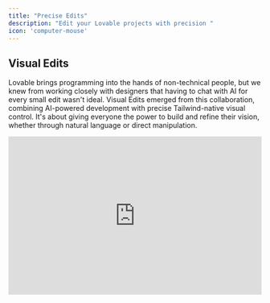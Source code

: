 ```yaml
---
title: "Precise Edits"
description: "Edit your Lovable projects with precision "
icon: 'computer-mouse'
---
```


## Visual Edits&#x20;

Lovable brings programming into the hands of non-technical people, but we knew from working closely with designers that having to chat with AI for every small edit wasn't ideal. Visual Edits emerged from this collaboration, combining AI-powered development with precise Tailwind-native visual control. It's about giving everyone the power to build and refine their vision, whether through natural language or direct manipulation.

<iframe width="100%" height="315" src="https://www.youtube.com/embed/3FrKcqDGfe0?si=8tN6rN9pFdRUfo6x" title="YouTube video player" frameborder="0" allow="accelerometer; autoplay; clipboard-write; encrypted-media; gyroscope; picture-in-picture; web-share" referrerpolicy="strict-origin-when-cross-origin" allowfullscreen />

The **Visual Edit** tool in Lovable enables precise edits to specific UI components, offering flexibility and control in your design process.&#x20;

Activate the tool from the editor toolbar, hover over the desired element (e.g., button, text, image), and click to bring up editing options. You can:

* Update attributes like text, colors, layout, or functionality directly.

* Edit font weights, alignments, image resizing.

* Select parent elements.

For more complex adjustments, use AI-powered prompts to fine-tune your edits. Preview your changes in real-time and save them when satisfied. This feature streamlines targeted edits, helping you refine your designs effortlessly.

<Tip>
  **Keyboard shortcut**

  * Option + s on Mac

  * Alt + s on PC
</Tip>

<iframe width="100%" height="315" src="https://www.youtube.com/embed/b-O7Ew0Q2ig?si=qnEZvVf9PZ0prOZM" title="YouTube video player" frameborder="0" allow="accelerometer; autoplay; clipboard-write; encrypted-media; gyroscope; picture-in-picture; web-share" referrerpolicy="strict-origin-when-cross-origin" allowfullscreen />

## Using the Figma Integration

Designers can now export their Figma designs directly into Lovable to build full-stack apps without needing developers.

<iframe width="100%" height="315" src="https://www.youtube.com/embed/Xu4aE78qZZk?si=S7DSNhRdbJpPIqrz" title="YouTube video player" frameborder="0" allow="accelerometer; autoplay; clipboard-write; encrypted-media; gyroscope; picture-in-picture; web-share" referrerpolicy="strict-origin-when-cross-origin" allowfullscreen />

This [Figma-to-code guide](https://lovable.dev/blog/2025-01-22-figma-to-lovable-builder-io-native-integration) walks you through every step, from structuring Figma designs to using Builder.io’s plugin and leveraging Lovable for seamless app creation.

## Knowledge Files

Every project has its own unique context, goals, and challenges. A knowledge file captures this *custom context* and serves as a living document that evolves with your project.

<iframe width="100%" height="315" src="https://www.youtube.com/embed/XsRerF2pEUE" title="YouTube video player" frameborder="0" allow="accelerometer; autoplay; clipboard-write; encrypted-media; gyroscope; picture-in-picture" allowfullscreen />

1. **Project Overview:** A brief description of the project, its goals, and objectives.

2. **User Personas:** Detailed descriptions of your target users and their needs.

3. **Feature Specifications:** Include user stories, acceptance criteria, and detailed descriptions of each feature.

4. **Design Assets:** Links to design files, color palettes, typography, and other visual elements.

5. **API Documentation:** Detailed API endpoints, request/response examples, and authentication methods.

6. **Database Schema:** ER diagrams, table structures, and relationships.

7. **Environment Setup:** Instructions for setting up the development environment, including dependencies and configuration.

8. **Testing Guidelines:** Types of tests to be written, testing frameworks, and coverage requirements.

9. **Deployment Instructions:** Steps for deploying the application to different environments (development, staging, production).

10. **Version Control Practices:** Define your branching strategy, commit message conventions, and code review guidelines.

11. **Security Practices:** Guidelines for secure coding, data protection, and handling sensitive information.

12. **Compliance Requirements:** Any legal or regulatory requirements your project must adhere to.